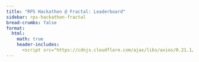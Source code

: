 ```yaml
---
title: "RPS Hackathon @ Fractal: Leaderboard"
sidebar: rps-hackathon-fractal
bread-crumbs: false
format:
  html:
    math: true
    header-includes:
      <script src="https://cdnjs.cloudflare.com/ajax/libs/axios/0.21.1/axios.min.js"></script>
---
```


<style>
    table {
        border-collapse: collapse;
        margin-top: 20px;
    }
    th, td {
        border: 1px solid #ddd;
        padding: 8px;
        text-align: center;
    }
    th {
        background-color: #f2f2f2;
    }
    .half-row-gap {
        height: 10px;
        background-color: #f9f9f9;
    }
    .half-column-gap {
        width: 10px;
        background-color: #f9f9f9;
    }
    .score-cell {
        color: black;
        text-shadow: 1px 1px 1px rgba(255,255,255,0.5);
    }
    .ebot {
        display: none;
    }
    .tournament-info {
        margin-bottom: 20px;
        font-style: italic;
    }
</style>

<div id="tournament-info"></div>
<div id="table-container"></div>

<script>
    const NON_EBOT_EXCEPTIONS = ['Di10n', 'Elijer'];

    async function fetchLeaderboardData() {
        try {
            const response = await axios.get('https://staff-dev1.poker.camp:8443/leaderboard-rps-hackathon-20240908');
            return response.data;
        } catch (error) {
            console.error('Error fetching data:', error);
            return null;
        }
    }

    function getColorForValue(value) {
        const normalizedValue = (value + 100) / 200; // Normalize to 0-1
        if (normalizedValue < 0.5) {
            // Red to White
            const intensity = Math.round(255 * (normalizedValue * 2));
            return `rgb(255, ${intensity}, ${intensity})`;
        } else {
            // White to Green
            const intensity = Math.round(255 * ((1 - normalizedValue) * 2));
            return `rgb(${intensity}, 255, ${intensity})`;
        }
    }

    function formatNumber(value) {
        return value > 0 ? `+${value.toFixed(2)}` : value.toFixed(2);
    }

    function isEBot(name) {
        return /^[A-Z]/.test(name) && !NON_EBOT_EXCEPTIONS.includes(name);
    }

    function formatDate(dateString) {
        const date = new Date(dateString);
        return date.toLocaleString();
    }

    function createTournamentInfo(data) {
        const { tournament_id, start_time, end_time } = data;
        return `
            <div class="tournament-info">
                Tournament ID: ${tournament_id} | 
                Started: ${formatDate(start_time)} | 
                Ended: ${formatDate(end_time)}
            </div>
        `;
    }

    function createMatrixTable(data) {
        const players = data.groups.flatMap(group => group.players);
        const nonEBots = players.filter(player => !isEBot(player.name));
        const eBots = players.filter(player => isEBot(player.name));
        const sortedPlayers = [...nonEBots, ...eBots];
        const playerNames = sortedPlayers.map(player => player.name);

        let tableHTML = '<table><tr><th>Player</th><th>Score</th><th class="half-column-gap"></th>';
        playerNames.forEach((name, index) => {
            if (index === nonEBots.length) {
                tableHTML += '<th class="half-column-gap"></th>';
            }
            tableHTML += `<th>${name}</th>`;
        });
        tableHTML += '</tr>';

        sortedPlayers.forEach((player, index) => {
            const playerClass = player.name.replace(/[^a-zA-Z0-9]/g, '_');
            const ebotClass = isEBot(player.name) ? 'ebot' : '';
            tableHTML += `<tr class="${playerClass} ${ebotClass}">`;
            tableHTML += `<td>${player.name}</td><td>${formatNumber(player.mean)}</td><td class="half-column-gap"></td>`;
            playerNames.forEach((opponentName, opponentIndex) => {
                if (opponentIndex === nonEBots.length) {
                    tableHTML += '<td class="half-column-gap"></td>';
                }
                const matchupValue = player.matchups[opponentName];
                if (matchupValue !== undefined) {
                    const backgroundColor = getColorForValue(matchupValue);
                    tableHTML += `<td class="score-cell" style="background-color: ${backgroundColor}">${formatNumber(matchupValue)}</td>`;
                } else {
                    tableHTML += '<td>-</td>';
                }
            });
            tableHTML += '</tr>';
        });

        tableHTML += '</table>';
        return tableHTML;
    }

    async function initTable() {
        const data = await fetchLeaderboardData();
        if (data) {
            const tournamentInfoContainer = document.getElementById('tournament-info');
            tournamentInfoContainer.innerHTML = createTournamentInfo(data);

            const tableContainer = document.getElementById('table-container');
            tableContainer.innerHTML = createMatrixTable(data);
        }
    }

    initTable();
</script>

